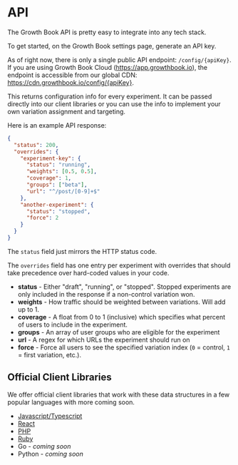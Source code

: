 # API

The Growth Book API is pretty easy to integrate into any tech stack.

To get started, on the Growth Book settings page, generate an API key.

As of right now, there is only a single public API endpoint: `/config/{apiKey}`.  If you are using Growth Book Cloud (https://app.growthbook.io), the endpoint is accessible from our global CDN: https://cdn.growthbook.io/config/{apiKey}.  

This returns configuration info for every experiment. 
It can be passed directly into our client libraries or you can use the info to implement your own variation assignment and targeting.

Here is an example API response:

```json
{
  "status": 200,
  "overrides": {
    "experiment-key": {
      "status": "running",
      "weights": [0.5, 0.5],
      "coverage": 1,
      "groups": ["beta"],
      "url": "^/post/[0-9]+$"
    },
    "another-experiment": {
      "status": "stopped",
      "force": 2
    }
  }
}
```

The `status` field just mirrors the HTTP status code.

The `overrides` field has one entry per experiment with overrides that should take precedence over hard-coded values in your code.

-  **status** - Either "draft", "running", or "stopped".  Stopped experiments are only included in the response if a non-control variation won.
-  **weights** - How traffic should be weighted between variations. Will add up to 1.
-  **coverage** - A float from 0 to 1 (inclusive) which specifies what percent of users to include in the experiment.
-  **groups** - An array of user groups who are eligible for the experiment
-  **url** - A regex for which URLs the experiment should run on
-  **force** - Force all users to see the specified variation index (`0` = control, `1` = first variation, etc.).


## Official Client Libraries

We offer official client libraries that work with these data structures in a few popular languages with more coming soon.

*  [Javascript/Typescript](/lib/js)
*  [React](/lib/react)
*  [PHP](/lib/php)
*  [Ruby](/lib/ruby)
*  Go - *coming soon*
*  Python - *coming soon*